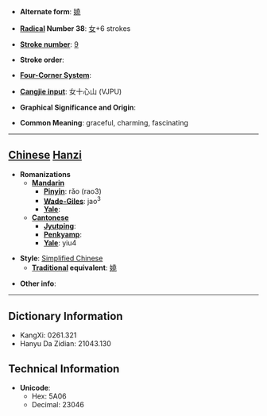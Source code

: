 * '''Alternate form''': [[嬈]]

* '''[[Wiktionary:Chinese radical index| Radical]] Number 38''': [[Wiktionary:Chinese radical index 女|女]]+6 strokes

* '''[[Wiktionary:Chinese total strokes index|Stroke number]]''': [[Wiktionary:Chinese total strokes index 9|9]]

* '''Stroke order''': 

* '''[[Wiktionary:Chinese four corner index|Four-Corner System]]''': 

* '''[[Wiktionary:Chinese Cangjie index|Cangjie input]]''': 女十心山 (VJPU)

* '''Graphical Significance and Origin''': 

* '''Common Meaning''': graceful, charming, fascinating

----

== [[Chinese]] [[Hanzi]] ==

* '''Romanizations'''
** '''[[Mandarin]]'''
*** '''[[Pinyin]]''': rǎo (rao3)
*** '''[[Wade-Giles]]''': jao<sup>3</sup>
*** '''[[Yale]]''': 
** '''[[Cantonese]]'''
*** '''[[Jyutping]]''':
*** '''[[Penkyamp]]''': 
*** '''[[Yale]]''': yiu4

* '''Style''': [[Simplified Chinese]] 
** '''[[Traditional Chinese|Traditional]] equivalent''': [[嬈]]

* '''Other info''': 

----

== Dictionary Information ==

* KangXi: 0261.321
* Hanyu Da Zidian: 21043.130

== Technical Information ==

* '''Unicode''':
** Hex: 5A06
** Decimal: 23046